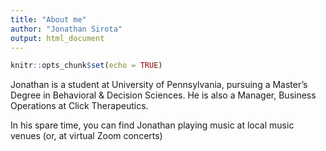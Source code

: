 ```yaml
---
title: "About me"
author: "Jonathan Sirota"
output: html_document
---
```


```r
knitr::opts_chunk$set(echo = TRUE)
```

Jonathan is a student at University of Pennsylvania, pursuing a Master's Degree
in Behavioral & Decision Sciences. He is also a Manager, Business Operations at
Click Therapeutics. 

In his spare time, you can find Jonathan playing music at local music venues
(or, at virtual Zoom concerts)
